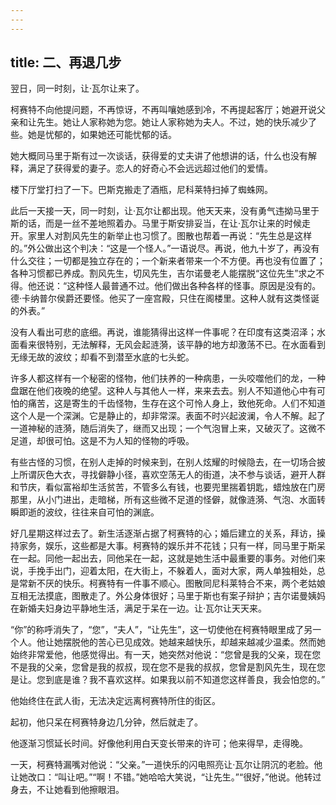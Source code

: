 ```yaml
---
---
---
```

title: 二、再退几步
---




翌日，同一时刻，让·瓦尔让来了。

柯赛特不向他提问题，不再惊讶，不再叫嚷她感到冷，不再提起客厅；她避开说父亲和让先生。她让人家称她为您。她让人家称她为夫人。不过，她的快乐减少了些。她是忧郁的，如果她还可能忧郁的话。

她大概同马里于斯有过一次谈话，获得爱的丈夫讲了他想讲的话，什么也没有解释，满足了获得爱的妻子。恋人的好奇心不会远远超过他们的爱情。

楼下厅堂打扫了一下。巴斯克搬走了酒瓶，尼科莱特扫掉了蜘蛛网。

此后一天接一天，同一时刻，让·瓦尔让都出现。他天天来，没有勇气违拗马里于斯的话，而是一丝不差地照着办。马里于斯安排妥当，在让·瓦尔让来的时候走开。家里人对割风先生的新举止也习惯了。图散也帮着一再说：“先生总是这样的。”外公做出这个判决：“这是一个怪人。”一语说尽。再说，他九十岁了，再没有什么交往；一切都是独立存在的；一个新来者带来一个不方便。再也没有位置了；各种习惯都已养成。割风先生，切风先生，吉尔诺曼老人能摆脱“这位先生”求之不得。他还说：“这种怪人最普通不过。他们做出各种各样的怪事。原因是没有的。德·卡纳普尔侯爵还要怪。他买了一座宫殿，只住在阁楼里。这种人就有这类怪诞的外表。”

没有人看出可悲的底细。再说，谁能猜得出这样一件事呢？在印度有这类沼泽；水面看来很特别，无法解释，无风会起涟漪，该平静的地方却激荡不已。在水面看到无缘无故的波纹；却看不到潜至水底的七头蛇。

许多人都这样有一个秘密的怪物，他们扶养的一种病患，一头咬噬他们的龙，一种盘踞在他们夜晚的绝望。这种人与其他人一样，来来去去。别人不知道他心中有可怕的痛苦，这是寄生的千齿怪物，生存在这个可怜人身上，致他死命。人们不知道这个人是一个深渊。它是静止的，却非常深。表面不时兴起波澜，令人不解。起了一道神秘的涟漪，随后消失了，继而又出现；一个气泡冒上来，又破灭了。这微不足道，却很可怕。这是不为人知的怪物的呼吸。

有些古怪的习惯，在别人走掉的时候来到，在别人炫耀的时候隐去，在一切场合披上所谓灰色大衣，寻找僻静小径，喜欢空荡无人的街道，决不参与谈话，避开人群和节庆，看似富裕却生活贫苦，不管多么有钱，也要兜里揣着钥匙，蜡烛放在门房那里，从小门进出，走暗梯，所有这些微不足道的怪僻，就像涟漪、气泡、水面转瞬即逝的波纹，往往来自可怕的渊底。

好几星期这样过去了。新生活逐渐占据了柯赛特的心；婚后建立的关系，拜访，操持家务，娱乐，这些都是大事。柯赛特的娱乐并不花钱；只有一样，同马里于斯呆在一起。同他一起出去，同他呆在一起，这就是她生活中最重要的事务。对他们来说，手挽手出门，迎着太阳，在大街上，不躲着人，面对大家，两人单独相处，总是常新不厌的快乐。柯赛特有一件事不顺心。图散同尼科莱特合不来，两个老姑娘互相无法摸底，图散走了。外公身体很好；马里于斯也有案子辩护；吉尔诺曼姨妈在新婚夫妇身边平静地生活，满足于呆在一边。让·瓦尔让天天来。

“你”的称呼消失了，“您”，“夫人”，“让先生”，这一切使他在柯赛特眼里成了另一个人。他让她摆脱他的苦心已见成效。她越来越快乐，却越来越减少温柔。然而她始终非常爱他，他感觉得出。有一天，她突然对他说：“您曾是我的父亲，现在您不是我的父亲，您曾是我的叔叔，现在您不是我的叔叔，您曾是割风先生，现在您是让。您到底是谁？我不喜欢这样。如果我以前不知道您这样善良，我会怕您的。”

他始终住在武人街，无法决定远离柯赛特所住的街区。

起初，他只呆在柯赛特身边几分钟，然后就走了。

他逐渐习惯延长时间。好像他利用白天变长带来的许可；他来得早，走得晚。

一天，柯赛特漏嘴对他说：“父亲。”一道快乐的闪电照亮让·瓦尔让阴沉的老脸。他让她改口：“叫让吧。”“啊！不错。”她哈哈大笑说，“让先生。”“很好，”他说。他转过身去，不让她看到他擦眼泪。